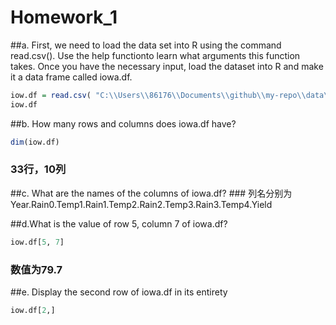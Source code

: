 # Homework_1

##a. First, we need to load the data set into R using the command read.csv(). Use the help functionto learn what arguments this function takes. Once you have the necessary input, load the dataset into R and make it a data frame called iowa.df.

```r
iow.df = read.csv( "C:\\Users\\86176\\Documents\\github\\my-repo\\data\\iowa.csv",sep = ";")
iow.df
```
##b. How many rows and columns does iowa.df have?
```r
dim(iow.df)
```

### 33行，10列

##c. What are the names of the columns of iowa.df?
### 列名分别为Year.Rain0.Temp1.Rain1.Temp2.Rain2.Temp3.Rain3.Temp4.Yield

##d.What is the value of row 5, column 7 of iowa.df?
```r
iow.df[5, 7]
```
### 数值为79.7

##e. Display the second row of iowa.df in its entirety
```r
iow.df[2,]
```

